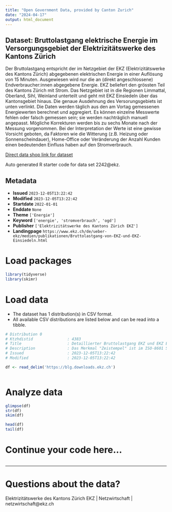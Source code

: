 ```yaml
---
title: "Open Government Data, provided by Canton Zurich"
date: "2024-04-17"
output: html_document
---
```


## Dataset: Bruttolastgang elektrische Energie im Versorgungsgebiet der Elektrizitätswerke des Kantons Zürich

Der Bruttolastgang entspricht der im Netzgebiet der EKZ (Elektrizitätswerke des Kantons Zürich) abgegebenen elektrischen Energie in einer Auflösung von 15 Minuten. Ausgewiesen wird nur die an (direkt angeschlossene) Endverbraucher:innen abgegebene Energie. EKZ beliefert den grössten Teil des Kantons Zürich mit Strom. Das Netzgebiet ist in die Regionen Limmattal, Oberland, Sihl, Weinland unterteilt und geht mit EKZ Einsiedeln über das Kantonsgebiet hinaus. Die genaue Ausdehnung des Versorungsgebiets ist unten verlinkt. Die Daten werden täglich aus den am Vortag gemessenen Energiewerten berechnet und aggregiert. Es können einzelne Messwerte fehlen oder falsch gemessen sein; sie werden nachträglich manuell angepasst. Mögliche Korrekturen werden bis zu sechs Monate nach der Messung vorgenommen. Bei der Interpretation der Werte ist eine gewisse Vorsicht geboten, da Faktoren wie die Witterung (z.B. Heizung oder Sonnenscheindauer), Home-Office oder Veränderung der Anzahl Kunden einen bedeutenden Einfluss haben auf den Stromverbrauch.

[Direct data shop link for dataset](https://www.zh.ch/de/politik-staat/statistik-daten/datenkatalog.html#/datasets/2242@ekz)

Auto generated R starter code for data set 2242@ekz.

## Metadata

- **Issued** `2023-12-05T13:22:42`
- **Modified** `2023-12-05T13:22:42`
- **Startdate** `2022-01-01`
- **Enddate** `None`
- **Theme** `['Energie']`
- **Keyword** `['energie', 'stromverbrauch', 'ogd']`
- **Publisher** `['Elektrizitätswerke des Kantons Zürich EKZ']`
- **Landingpage** `https://www.ekz.ch/de/ueber-ekz/medien/publikationen/Bruttolastgang-von-EKZ-und-EKZ-Einsiedeln.html`


# Load packages

```r

library(tidyverse)
library(skimr)

```

# Load data

-   The dataset has 1 distribution(s) in CSV format.
-   All available CSV distributions are listed below and can be read into a tibble.

```r

# Distribution 0
# Ktzhdistid               : 4383
# Title                    : Detaillierter Bruttolastgang EKZ und EKZ Einsiedeln
# Description              : Das Merkmal "Zeistempel" ist im ISO-8601 Standard ausgewiesen. Die Einheit des Bruttolastganges ist kWh.
# Issued                   : 2023-12-05T13:22:42
# Modified                 : 2023-12-05T13:22:42

df <- read_delim('https://blg.downloads.ekz.ch')



```

# Analyze data

```r

glimpse(df)
str(df)
skim(df)

head(df)
tail(df)

```

# Continue your code here...

```r

```

------------------------------------------------------------------------

# Questions about the data?

Elektrizitätswerke des Kantons Zürich EKZ | Netzwirtschaft | netzwirtschaft@ekz.ch
